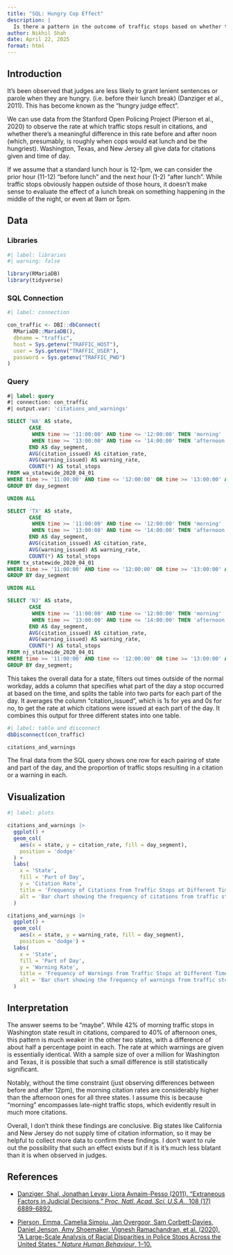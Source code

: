 ```yaml
---
title: "SQL: Hungry Cop Effect"
description: |
  Is there a pattern in the outcome of traffic stops based on whether they're after lunch?
author: Nikhil Shah
date: April 22, 2025
format: html
---
```


## Introduction

It's been observed that judges are less likely to grant lenient sentences or parole when they are hungry. (i.e. before their lunch break) (Danziger et al., 2011). This has become known as the "hungry judge effect".

We can use data from the Stanford Open Policing Project (Pierson et al., 2020) to observe the rate at which traffic stops result in citations, and whether there's a meaningful difference in this rate before and after noon (which, presumably, is roughly when cops would eat lunch and be the hungriest). Washington, Texas, and New Jersey all give data for citations given and time of day. 

If we assume that a standard lunch hour is 12-1pm, we can consider the prior hour (11-12) "before lunch" and the next hour (1-2) "after lunch". While traffic stops obviously happen outside of those hours, it doesn't make sense to evaluate the effect of a lunch break on something happening in the middle of the night, or even at 9am or 5pm.

## Data

### Libraries

```r
#| label: libraries
#| warning: false

library(RMariaDB)
library(tidyverse)
```


### SQL Connection

```r
#| label: connection

con_traffic <- DBI::dbConnect(
  RMariaDB::MariaDB(),
  dbname = "traffic",
  host = Sys.getenv("TRAFFIC_HOST"),
  user = Sys.getenv("TRAFFIC_USER"),
  password = Sys.getenv("TRAFFIC_PWD")
)
```

### Query

```sql
#| label: query
#| connection: con_traffic
#| output.var: 'citations_and_warnings'

SELECT 'WA' AS state,
       CASE
        WHEN time >= '11:00:00' AND time <= '12:00:00' THEN 'morning'
        WHEN time >= '13:00:00' AND time <= '14:00:00' THEN 'afternoon'
       END AS day_segment,
       AVG(citation_issued) AS citation_rate,
       AVG(warning_issued) AS warning_rate,
       COUNT(*) AS total_stops
FROM wa_statewide_2020_04_01
WHERE time >= '11:00:00' AND time <= '12:00:00' OR time >= '13:00:00' AND time <= '14:00:00'
GROUP BY day_segment

UNION ALL

SELECT 'TX' AS state,
       CASE
        WHEN time >= '11:00:00' AND time <= '12:00:00' THEN 'morning'
        WHEN time >= '13:00:00' AND time <= '14:00:00' THEN 'afternoon'
       END AS day_segment,
       AVG(citation_issued) AS citation_rate,
       AVG(warning_issued) AS warning_rate,
       COUNT(*) AS total_stops
FROM tx_statewide_2020_04_01
WHERE time >= '11:00:00' AND time <= '12:00:00' OR time >= '13:00:00' AND time <= '14:00:00'
GROUP BY day_segment

UNION ALL

SELECT 'NJ' AS state,
       CASE
        WHEN time >= '11:00:00' AND time <= '12:00:00' THEN 'morning'
        WHEN time >= '13:00:00' AND time <= '14:00:00' THEN 'afternoon'
       END AS day_segment,
       AVG(citation_issued) AS citation_rate,
       AVG(warning_issued) AS warning_rate,
       COUNT(*) AS total_stops
FROM nj_statewide_2020_04_01
WHERE time >= '11:00:00' AND time <= '12:00:00' OR time >= '13:00:00' AND time <= '14:00:00'
GROUP BY day_segment;
```

This takes the overall data for a state, filters out times outside of the normal workday, adds a column that specifies what part of the day a stop occurred at based on the time, and splits the table into two parts for each part of the day. It averages the column "citation_issued", which is 1s for yes and 0s for no, to get the rate at which citations were issued at each part of the day. It combines this output for three different states into one table.

```r
#| label: table and disconnect
dbDisconnect(con_traffic)

citations_and_warnings
```

The final data from the SQL query shows one row for each pairing of state and part of the day, and the proportion of traffic stops resulting in a citation or a warning in each. 

## Visualization

```r
#| label: plots

citations_and_warnings |>
  ggplot() +
  geom_col(
    aes(x = state, y = citation_rate, fill = day_segment),
    position = 'dodge'
  ) +
  labs(
    x = 'State',
    fill = 'Part of Day',
    y = 'Citation Rate',
    title = 'Frequency of Citations from Traffic Stops at Different Times of Day',
    alt = 'Bar chart showing the frequency of citations from traffic stops from 11am to 12pm, and 1pm to 2pm, in New Jersey, Washington, and Texas. In each state, the frequency for the earlier hour is slightly higher. Overall citation rate is much higher in New Jersey.'
  )

citations_and_warnings |>
  ggplot() +
  geom_col(
    aes(x = state, y = warning_rate, fill = day_segment),
    position = 'dodge') +
  labs(
    x = 'State',
    fill = 'Part of Day',
    y = 'Warning Rate',
    title = 'Frequency of Warnings from Traffic Stops at Different Times of Day',
    alt = 'Bar chart showing the frequency of warnings from traffic stops from 11am to 12pm, and 1pm to 2pm, in New Jersey, Washington, and Texas. Bars for each hour are not meaningfully different. Overall warning rate is much higher in Texas.'
  )
```


## Interpretation

The answer seems to be "maybe". While 42% of morning traffic stops in Washington state result in citations, compared to 40% of afternoon ones, this pattern is much weaker in the other two states, with a difference of about half a percentage point in each. The rate at which warnings are given is essentially identical. With a sample size of over a million for Washington and Texas, it is possible that such a small difference is still statistically significant.

Notably, without the time constraint (just observing differences between before and after 12pm), the morning citation rates are considerably higher than the afternoon ones for all three states. I assume this is because "morning" encompasses late-night traffic stops, which evidently result in much more citations.

Overall, I don't think these findings are conclusive. Big states like California and New Jersey do not supply time of citation information, so it may be helpful to collect more data to confirm these findings. I don't want to rule out the possibility that such an effect exists but if it is it's much less blatant than it is when observed in judges.


## References

 * [Danziger, Shal, Jonathan Levav, Liora Avnaim-Pesso (2011). "Extraneous Factors in Judicial Decisions." *Proc. Natl. Acad. Sci. U.S.A.*, 108 (17) 6889-6892.](https://www.pnas.org/doi/full/10.1073/pnas.1018033108)

 * [Pierson, Emma, Camelia Simoiu, Jan Overgoor, Sam Corbett-Davies, Daniel Jenson, Amy Shoemaker, Vignesh Ramachandran, et al. (2020). “A Large-Scale Analysis of Racial Disparities in Police Stops Across the United States.” *Nature Human Behaviour*, 1–10.](https://www.nature.com/articles/s41562-020-0858-1)


